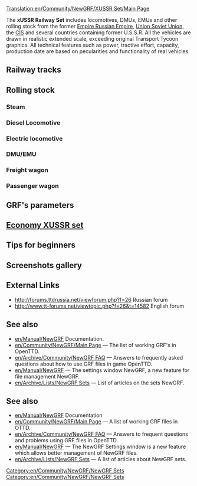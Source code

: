 [[Translation:en/Community/NewGRF/XUSSR Set/Main Page]]


{{en/Community/NewGRF/Infobox NewGRF|setname= xUSSR Set
|screenshot= 
|artist= 
|coder= George
|focus= en/Community/NewGRF/Addons Trains
|homepage=forums.ttdrussia.net/viewforum.php?f=26
|homepagename= xUSSR Set at ttdrussia.net
|copyright= copyrighted
}}
The '''xUSSR Railway Set''' includes locomotives, DMUs, EMUs and other rolling stock from the former [https://www.wikipedia.org/wiki/Russian Empire Russian Empire], [https://www.wikipedia.org/wiki/Soviet Union Soviet Union], the [https://www.wikipedia.org/wiki/Commonwealth_of_Independent_States CIS] and several countries containing former U.S.S.R. All the vehicles are drawn in realistic extended scale, exceeding original Transport Tycoon graphics. All technical features such as power, tractive effort, capacity, production date are based on pecularities and functionality of real vehicles.


==Railway tracks==

==Rolling stock==

===Steam===

===Diesel Locomotive===

===Electric locomotive===

===DMU/EMU===

===Freight wagon===

===Passenger wagon===

==GRF's parameters==

== [https://wiki.openttd.org/XUSSR_Set/Economy_XUSSR_Set/EN Economy XUSSR set] ==

==Tips for beginners==

==Screenshots gallery==

==External Links==
*http://forums.ttdrussia.net/viewforum.php?f=26 Russian forum
*http://www.tt-forums.net/viewtopic.php?f=26&t=14582 English forum

== See also ==
* [[en/Manual/NewGRF]] Documentation.
* [[en/Community/NewGRF/Main Page]] &mdash; The list of working GRF's in OpenTTD.
* [[en/Archive/Community/NewGRF FAQ]] &mdash; Answers to frequently asked questions about how to use GRF files in game OpenTTD.
* [[en/Manual/NewGRF]] &mdash; The settings window NewGRF, a new feature for file management NewGRF. 
* [[en/Archive/Lists/NewGRF Sets]] &mdash; List of articles on the sets NewGRF.

[[Category:en/Community/NewGRF/NewGRF Sets]]

== See also ==
* [[en/Manual/NewGRF]] Documentation
* [[en/Community/NewGRF/Main Page]] &mdash; A list of working GRF files in OTTD.
* [[en/Archive/Community/NewGRF FAQ]] &mdash; Answers to frequent questions and problems using GRF files in OpenTTD.
* [[en/Manual/NewGRF]] &mdash; The NewGRF Settings window is a new feature which allows better management of NewGRF files. 
* [[en/Archive/Lists/NewGRF Sets]] &mdash; A list of articles about NewGRF sets.

[[Category:en/Community/NewGRF/NewGRF Sets]]